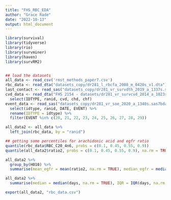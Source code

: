 ```yaml
---
title: "FHS_RBC_EDA"
author: "Grace Rade"
date: "2022-10-13"
output: html_document
---
```

```r
library(survival)
library(tidyverse)
library(rio)
library(survminer)
library(haven)
library(survRM2)


## load the datasets
all_data <- read_csv('rmst_methods_paper7.csv')
rbc_data <- read_dta("datasets_copy/dr281_l_rbcfa_2008_m_0420s_v1.dta")
last_contact <- read_sas("datasets_copy/dr281_vr_survdth_2019_a_1337s.sas7bdat")
cvd_data <- read_dta("FHS 2154 - datasets/dr281_vr_survcvd_2014_a_1023s.dta") %>% 
  select(IDTYPE, ranid, cvd, chd, chf)
event_data <- read_sas("datasets_copy/dr281_vr_soe_2020_a_1340s.sas7bdat") %>%
  select(idtype, ranid, DATE, EVENT) %>% 
  rename(IDTYPE = idtype) %>% 
  filter(EVENT %in% c(20, 21, 22, 23, 24, 25, 26, 27, 28, 29))

all_data2 <- all_data %>% 
  left_join(rbc_data, by = "ranid")  


```

```r
## getting some percentiles for arachidonic acid and egfr ratio
quantile(rbc_data$RBC_C20_4n6, probs = c(0.1, 0.45, 0.55, 0.9))
quantile(all_data2$ratio2, probs = c(0.1, 0.45, 0.55, 0.9), na.rm = TRUE)
```

```r
all_data2 %>% 
  group_by(H010) %>% 
  summarise(mean_egfr = mean(ratio2, na.rm = TRUE), median_egfr = median(ratio2, na.rm = TRUE), iqr_egfr = IQR(ratio2, na.rm = TRUE), mean_days = mean(days, na.rm = TRUE), median_days = median(days, na.rm = TRUE), iqr_days = IQR(days, na.rm = TRUE))

all_data2 %>% 
  summarise(median = median(days, na.rm = TRUE), IQR = IQR(days, na.rm = TRUE))
```

```r
export(all_data2, "rbc_data.csv")
```

